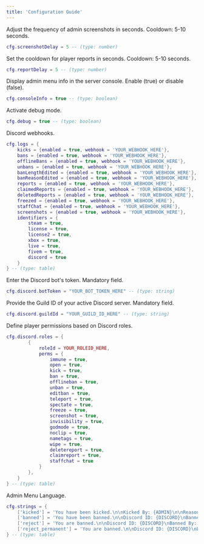 ```yaml
---
title: 'Configuration Guide'
---
```


Adjust the frequency of admin screenshots in seconds. Cooldown: 5-10 seconds.
```lua cfg.lua
cfg.screenshotDelay = 5 -- (type: number)
```

Set the cooldown for player reports in seconds. Cooldown: 5-10 seconds.
```lua cfg.lua
cfg.reportDelay = 5 -- (type: number)
```

Display admin menu info in the server console. Enable (true) or disable (false).
```lua cfg.lua
cfg.consoleInfo = true -- (type: boolean)
```

Activate debug mode.
```lua cfg.lua
cfg.debug = true -- (type: boolean)
```

Discord webhooks.
```lua cfg.lua
cfg.logs = {
    kicks = {enabled = true, webhook = 'YOUR_WEBHOOK_HERE'},
    bans = {enabled = true, webhook = 'YOUR_WEBHOOK_HERE'},
    offlineBans = {enabled = true, webhook = 'YOUR_WEBHOOK_HERE'},
    unbans = {enabled = true, webhook = 'YOUR_WEBHOOK_HERE'},
    banLengthEdited = {enabled = true, webhook = 'YOUR_WEBHOOK_HERE'},
    banReasonEdited = {enabled = true, webhook = 'YOUR_WEBHOOK_HERE'},
    reports = {enabled = true, webhook = 'YOUR_WEBHOOK_HERE'},
    claimedReports = {enabled = true, webhook = 'YOUR_WEBHOOK_HERE'},
    deletedReports = {enabled = true, webhook = 'YOUR_WEBHOOK_HERE'},
    freezed = {enabled = true, webhook = 'YOUR_WEBHOOK_HERE'},
    staffChat = {enabled = true, webhook = 'YOUR_WEBHOOK_HERE'},
    screenshots = {enabled = true, webhook = 'YOUR_WEBHOOK_HERE'},
    identifiers = {
        steam = true,
        license = true,
        license2 = true,
        xbox = true,
        live = true,
        fivem = true,
        discord = true
    }
} -- (type: table)
```

Enter the Discord bot's token. Mandatory field.
```lua cfg.lua
cfg.discord.botToken = "YOUR_BOT_TOKEN_HERE" -- (type: string)
```

Provide the Guild ID of your active Discord server. Mandatory field.
```lua cfg.lua
cfg.discord.guildId = "YOUR_GUILD_ID_HERE" -- (type: string)
```

Define player permissions based on Discord roles.
```lua cfg.lua
cfg.discord.roles = {
        {
            roleId = YOUR_ROLEID_HERE, 
            perms = {
                immune = true, 
                open = true, 
                kick = true, 
                ban = true, 
                offlineban = true, 
                unban = true, 
                editban = true, 
                teleport = true, 
                spectate = true, 
                freeze = true, 
                screenshot = true, 
                invisibility = true, 
                godmode = true, 
                noclip = true, 
                nametags = true, 
                wipe = true, 
                deletereport = true, 
                claimreport = true, 
                staffchat = true
            }
        },
    }
} -- (type: table)
```

Admin Menu Language.
```lua cfg.lua
cfg.strings = {
    ['kicked'] = 'You have been kicked.\n\nKicked By: {ADMIN}\n\nReason: {REASON}\n\nOpen a ticket in our discord if you feel this was a mistake.\n\nhttps://discord.gg/pinkable',
    ['banned'] = 'You have been banned.\n\nDiscord ID: {DISCORD}\nBanned By: {ADMIN}\nExpiration: {EXPIRATION}\n\nReason: {REASON}\n\nOpen a ban appeal ticket in our discord if you feel this was a mistake.\n\nhttps://discord.gg/pinkable',
    ['reject'] = 'You are banned.\n\nDiscord ID: {DISCORD}\nBanned By: {ADMIN}\nExpiration: {EXPIRATION}\n\nReason: {REASON}\n\nOpen a ban appeal ticket in our discord if you feel this was a mistake.\n\nhttps://discord.gg/pinkable',
    ['reject_permanent'] = 'You are banned.\n\nDiscord ID: {DISCORD}\nBanned By: {ADMIN}\nExpiration: Never (Permanent)\n\nReason: %s\n\nOpen a ban appeal ticket in our discord if you feel this was a mistake.\n\nhttps://discord.gg/pinkable'
} -- (type: table)
```
